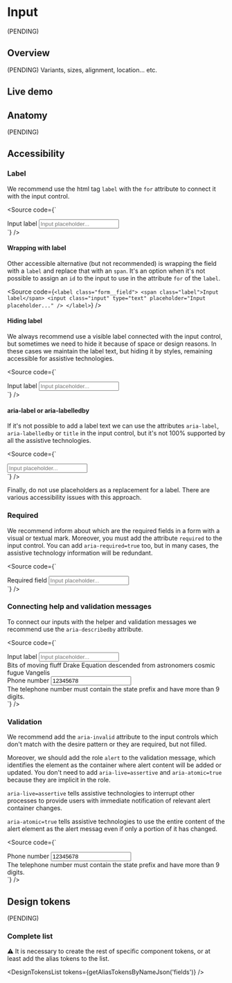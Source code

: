 


<Meta title="Components/Input" />

# Input

(PENDING)

## Overview

(PENDING) Variants, sizes, alignment, location... etc.

## Live demo

<LiveDemo
  story={Stories.Example}
  urlHtml="https://devoinc.github.io/genesys-styles/?path=/docs/components-input--docs"
  urlReact="https://devoinc.github.io/genesys-ui/?path=/docs/components-form-input--docs"
/>

## Anatomy

(PENDING)

## Accessibility

### Label

We recommend use the html tag `label` with the `for` attribute to connect it with the input control.

<Source
  code={`
<div class="form__field">
    <label for="input-id-acc-1" class="label">
      Input label
    </label>
    <input
      id="input-id-acc-1"
      class="input"
      type="text"
      placeholder="Input placeholder..."
    />
</div>
  `}
/>

#### Wrapping with label

Other accessible alternative (but not recommended) is wrapping the field with a `label` and replace that with an `span`.
It's an option when it's not possible to assign an `id` to the input to use in the attribute `for` of the `label`.

<Source
  code={`
<label class="form__field">
    <span class="label">Input label</span>
    <input class="input" type="text" placeholder="Input placeholder..." />
</label>
  `}
/>

#### Hiding label

We always recommend use a visible label connected with the input control, but sometimes we need to hide it because
of space or design reasons. In these cases we maintain the label text, but hiding it by styles, remaining accessible
for assistive technologies.

<Source
  code={`
<div class="form__field">
    <label for="input-id-acc-2" class="label label--hide">
      Input label
    </label>
    <input
      id="input-id-acc-2"
      class="input"
      type="text"
      placeholder="Input placeholder..."
    />
</div>
  `}
/>

#### aria-label or aria-labelledby

If it's not possible to add a label text we can use the attributes `aria-label`, `aria-labelledby` or `title`
in the input control, but it's not 100% supported by all the assistive technologies.

<Source
  code={`
<div class="form__field">
    <input
      id="input-id-acc-2"
      class="input"
      type="text"
      aria-label="Input label"
      placeholder="Input placeholder..."
    />
</div>
  `}
/>

Finally, do not use placeholders as a replacement for a label. There are various accessibility issues with this approach.

### Required

We recommend inform about which are the required fields in a form with a visual or textual mark.
Moreover, you must add the attribute `required` to the input control. You can add
`aria-required=true` too, but in many cases, the assistive technology information will be redundant.

<Source
  code={`
<div class="form__field form__field--required">
    <label for="input-id-required" class="label">
      Required field
    </label>
    <input
      class="input"
      id="input-id-required"
      placeholder="Input placeholder..."
      required
      type="text"
    />
</div>
  `}
/>

### Connecting help and validation messages

To connect our inputs with the helper and validation messages we recommend use the `aria-describedby` attribute.

<Source
  code={`
<div class="form">
    <div class="form__field">
      <label for="input-id-helper" class="label">
        Input label
      </label>
      <input
        aria-describedby="input-id-helper-message"
        id="input-id-helper"
        class="input"
        type="text"
        placeholder="Input placeholder..."
      />
      <div class="form__helper" id="input-id-helper-message">
        Bits of moving fluff Drake Equation descended from astronomers cosmic
        fugue Vangelis
      </div>
    </div>
    <div class="form__field form__field--error">
      <label for="input-id-error" class="label">
        Phone number
      </label>
      <input
        aria-describedby="input-id-error-message"
        aria-invalid="true"
        id="input-id-error"
        class="input"
        type="text"
        placeholder="Enter the phone number..."
        value="12345678"
      />
      <div class="form__validation" id="input-id-error-message">
        The telephone number must contain the state prefix and have more than 9
        digits.
      </div>
    </div>
</div>
  `}
/>

### Validation

We recommend add the `aria-invalid` attribute to the input controls which don't match with the desire pattern
or they are required, but not filled.

Moreover, we should add the role `alert` to the validation message, which identifies the element as
the container where alert content will be added or updated. You don't need to add `aria-live=assertive` and
`aria-atomic=true` because they are implicit in the role.

`aria-live=assertive` tells assistive technologies to interrupt other processes to provide users with
immediate notification of relevant alert container changes.

`aria-atomic=true` tells assistive technologies to use the entire content of the alert element as the alert messag
even if only a portion of it has changed.

<Source
  code={`
<div class="form__field form__field--error">
    <label for="input-id-error" class="label">
      Phone number
    </label>
    <input
      aria-describedby="input-id-error-message"
      aria-invalid="true"
      id="input-id-error"
      class="input"
      type="text"
      placeholder="Enter the phone number..."
      value="12345678"
    />
    <div role="alert" class="form__validation" id="input-id-error-message">
      The telephone number must contain the state prefix and have more than 9
      digits.
    </div>
</div>
  `}
/>

## Design tokens

(PENDING)

### Complete list

⚠️ It is necessary to create the rest of specific component tokens, or at least add the alias tokens to the list.

<DesignTokensList tokens={getAliasTokensByNameJson('fields')} />

